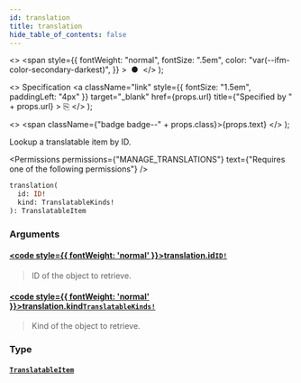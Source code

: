 ```yaml
---
id: translation
title: translation
hide_table_of_contents: false
---
```


  <>
    <span
      style={{
        fontWeight: "normal",
        fontSize: ".5em",
        color: "var(--ifm-color-secondary-darkest)",
      }}
    >
      &nbsp;●&nbsp;
    </span>
  </>
);

  <>
    Specification
    <a
      className="link"
      style={{ fontSize: "1.5em", paddingLeft: "4px" }}
      target="\_blank"
      href={props.url}
      title={"Specified by " + props.url}
    >
      ⎘
    </a>
  </>
);

  <>
    <span className={"badge badge--" + props.class}>{props.text}</span>
  </>
);

Lookup a translatable item by ID.

<Permissions
  permissions={"MANAGE_TRANSLATIONS"}
  text={"Requires one of the following permissions"}
/>

```graphql
translation(
  id: ID!
  kind: TranslatableKinds!
): TranslatableItem
```

### Arguments

#### [<code style={{ fontWeight: 'normal' }}>translation.<b>id</b></code>](#)<Bullet />[`ID!`](../../../api-reference/miscellaneous/scalars/id) <Badge class="secondary" text="non-null"/> <Badge class="secondary" text="scalar"/>

> ID of the object to retrieve.

#### [<code style={{ fontWeight: 'normal' }}>translation.<b>kind</b></code>](#)<Bullet />[`TranslatableKinds!`](../../../api-reference/miscellaneous/enums/translatable-kinds) <Badge class="secondary" text="non-null"/> <Badge class="secondary" text="enum"/>

> Kind of the object to retrieve.

### Type

#### [`TranslatableItem`](../../../api-reference/miscellaneous/unions/translatable-item) <Badge class="secondary" text="union"/>

>

